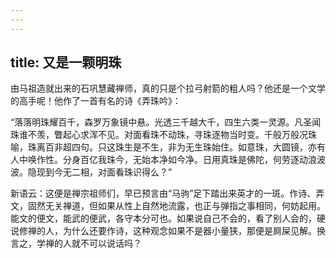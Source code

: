 ```yaml
---
---
---
```

title: 又是一颗明珠
---




由马祖造就出来的石巩慧藏禅师，真的只是个拉弓射箭的粗人吗？他还是一个文学的高手呢！他作了一首有名的诗《弄珠吟》：

“落落明珠耀百千，森罗万象镜中悬。光透三千越大千，四生六类一灵源。凡圣闻珠谁不羡，瞥起心求浑不见。对面看珠不动珠，寻珠逐物当时变。千般万般况珠喻，珠离百非超四句。只这珠生是不生，非为无生珠始住。如意珠，大圆镜，亦有人中唤作性。分身百亿我珠今，无始本净如今净。日用真珠是佛陀，何劳逐动浪波波。隐现到今无二相，对面看珠识得么？”

新语云：这便是禅宗祖师们，早已预言由“马驹”足下踏出来英才的一斑。作诗、弄文，固然无关禅道，但如果从性上自然地流露，也正与弹指之事相同，何妨起用。能文的便文，能武的便武，各守本分可也。如果说自己不会的，看了别人会的，硬说修禅的人，为什么还要作诗，这种观念如果不是器小量狭，那便是屙屎见解。换言之，学禅的人就不可以说话吗？